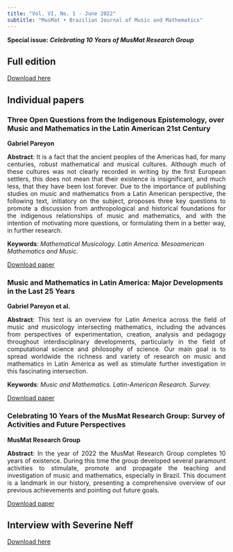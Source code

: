 ```yaml
---
title: "Vol. VI, No. 1 - June 2022"
subtitle: "MusMat • Brazilian Journal of Music and Mathematics"
---
```


**Special issue: *Celebrating 10 Years of MusMat Research Group***

## Full edition
[Download here](../wp-content/uploads/2022/06/MusMat_Journal_V6N1_2022.pdf)

## Individual papers
### Three Open Questions from the Indigenous Epistemology, over Music and Mathematics in the Latin American 21st Century
**Gabriel Pareyon**
<p style="text-align: justify;"><strong>Abstract</strong>: It is a fact that the ancient peoples of the Americas had, for many centuries, robust mathematical and musical cultures. Although much of these cultures was not clearly recorded in writing by the first European settlers, this does not mean that their existence is insignificant, and much less, that they have been lost forever. Due to the importance of publishing studies on music and mathematics from a Latin American perspective, the following text, initiatory on the subject, proposes three key questions to promote a discussion from anthropological and historical foundations for the indigenous relationships of music and mathematics, and with the intention of motivating more questions, or formulating them in a better way, in further research.</p>
<p style="text-align: left;"><strong>Keywords</strong>: <em> Mathematical Musicology. Latin America. Mesoamerican Mathematics and Music. </em></p>
[Download paper](../wp-content/uploads/2022/06/01-Pareyon-V6N1_2022.pdf)

### Music and Mathematics in Latin America: Major Developments in the Last 25 Years
**Gabriel Pareyon et al.**
<p style="text-align: justify;"><strong>Abstract</strong>: This text is an overview for Latin America across the field of music and musicology intersecting mathematics, including the advances from perspectives of experimentation, creation, analysis and pedagogy throughout interdisciplinary developments, particularly in the field of computational science and philosophy of science. Our main goal is to spread worldwide the richness and variety of research on music and mathematics in Latin America as well as stimulate further investigation in this fascinating intersection.</p>
<p style="text-align: left;"><strong>Keywords</strong>: <em> Music and Mathematics. Latin-American Research. Survey. </em></p>
[Download paper](../wp-content/uploads/2022/06/02-Pareyon-et-al-V6N1_2022.pdf)

### Celebrating 10 Years of the MusMat Research Group: Survey of Activities and Future Perspectives
**MusMat Research Group**
<p style="text-align: justify;"><strong>Abstract</strong>: In the year of 2022 the MusMat Research Group completes 10 years of existence. During this time the group developed several paramount activities to stimulate, promote and propagate the teaching and investigation of music and mathematics, especially in Brazil. This document is a landmark in our history, presenting a comprehensive overview of our previous achievements and pointing out future goals.</p>
[Download paper](../wp-content/uploads/2022/06/03-Almada-et-al-V6N1_2022.pdf)

## Interview with Severine Neff
[Download here](../wp-content/uploads/2021/12/02-Severine-Neff.pdf)